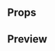 
<Meta title="Molecules|Alert Message" component={AlertMessage} />

## Props

<Props of={AlertMessage} />

## Preview

<Preview>
  <Story name="Alert Message">
    <AlertMessage
      text={text('Text', 'Alerta de precio activada correctamente')}
      title={text('Title', 'Alerta de precio ')}
      type={select(
        'type',
        {
          Success: 'success',
          Error: 'error',
          Warning: 'warning',
          Info: 'info',
        },
        'success'
      )}
    />
  </Story>
</Preview>
